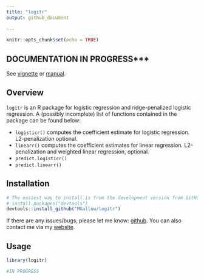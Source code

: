 ```yaml
---
title: "logitr"
output: github_document
  
---
```


```r
knitr::opts_chunk$set(echo = TRUE)
```

## DOCUMENTATION IN PROGRESS***

See [vignette](https://htmlpreview.github.io/?https://github.com/MGallow/logitr/blob/master/Vignette.html) or [manual](https://github.com/MGallow/logitr/blob/master/logitr.pdf).

## Overview

`logitr` is an R package for logistic regression and ridge-penalized logistic regression. A (possibly incomplete) list of functions contained in the package can be found below:

* `logisticr()` computes the coefficient estimate for logistic regression. L2-penalization optional.
* `linearr()` computes the coefficient estimates for linear regression. L2-penalization and weighted linear regression, optional.
* `predict.logisticr()`
* `predict.linearr()`



## Installation

```r
# The easiest way to install is from the development version from GitHub:
# install.packages("devtools")
devtools::install_github("MGallow/logitr")
```

If there are any issues/bugs, please let me know: [github](https://github.com/MGallow/logitr/issues). You can also contact me via my [website](http://users.stat.umn.edu/~gall0441/).

## Usage

```r
library(logitr)

#IN PROGRESS
```
